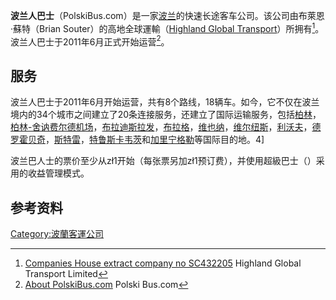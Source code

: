 {{Infobox bus transit
|name             = 波兰人巴士 <br> PolskiBus.com
|logo             = 
|logo_size        =
|image            = PolskiBus.com_4.jpg
|image_size       = 
|image_caption    = [[范胡尔公司|范胡尔公司]] Astromega TD927（2012年5月）
|company_slogan   =
|parent           = [[Brian_Souter#Highland_Global_Transport|Highland Global Transport]]
|commenced        = 2011年6月
|ceased           = 
|headquarters     = 
|service_area     = {{POL}} <br> {{DEU}} <br> {{CZE}} <br> （与[[弗利克斯巴士|弗利克斯巴士]]共享线路网）
|service_type     = 快速长途客车
|alliance         =
|routes           = 19
|hubs             = {{POL}} [[华沙|华沙]] <br> {{POL}} [[弗罗茨瓦夫|弗罗茨瓦夫]]
|destinations     =
|depots           = 
|fleet            = 132（截止到2014年8月）
|website          = [http://www.polskibus.com/en/index.htm www.polskibus.com]}}

'''波兰人巴士'''（PolskiBus.com）是一家[[波兰|波兰]]的快速长途客车公司。该公司由布萊恩·蘇特（Brian Souter）的高地全球運輸（[[Brian_Souter#Highland_Global_Transport|Highland Global Transport]]）所拥有<ref>[http://data.companieshouse.gov.uk/doc/company/SC432205 Companies House extract company no SC432205] {{Wayback|url=http://data.companieshouse.gov.uk/doc/company/SC432205 |date=20141103080119 }} Highland Global Transport Limited{{en}}</ref>。波兰人巴士于2011年6月正式开始运营<ref name=About>[http://www.polskibus.com/en/about-us.htm About PolskiBus.com] {{Wayback|url=http://www.polskibus.com/en/about-us.htm |date=20180220035057 }} Polski Bus.com{{en}}</ref>。

== 服务 ==
波兰人巴士于2011年6月开始运营，共有8个路线，18辆车。如今，它不仅在波兰境内的34个城市之间建立了20条连接服务，还建立了国际运输服务，包括[[柏林|柏林]]，[[柏林-舍讷费尔德机场|柏林-舍讷费尔德机场]]，[[布拉迪斯拉发|布拉迪斯拉发]]，[[布拉格|布拉格]]，[[維也納|维也纳]]，[[维尔纽斯|维尔纽斯]]，[[利沃夫|利沃夫]]，[[德羅霍貝奇|德罗霍贝奇]]，[[斯特雷|斯特雷]]，[[特魯斯卡韋茨|特鲁斯卡韦茨]]和[[加里寧格勒|加里宁格勒]]等国际目的地。4]

波兰巴人士的票价至少从zł1开始（每张票另加zł1预订费），并使用超級巴士（{{link-en|Megabus (North America)|Article Name|Megabus}}）采用的{{link-en|Intercity bus service|Article Name|城際巴士服務}}收益管理模式。

== 参考资料 ==
{{reflist}}

[[Category:波蘭客運公司|Category:波蘭客運公司]]